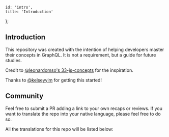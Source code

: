 
	id: 'intro',
	title: 'Introduction'
};


<div className="container" style={{ textAlign: 'center', lineHeight: 1 }} />

<div style={{ height: '2rem' }} />

## Introduction

This repository was created with the intention of helping developers master their concepts in GraphQL. It is not a requirement, but a guide for future studies.

Credit to [@leonardomso's 33-js-concepts](https://github.com/leonardomso/33-js-concepts) for the inspiration.

Thanks to [@kelseyyim](https://github.com/kelseyyim) for getting this started!

## Community

Feel free to submit a PR adding a link to your own recaps or reviews. If you want to translate the repo into your native language, please feel free to do so.

All the translations for this repo will be listed below:
